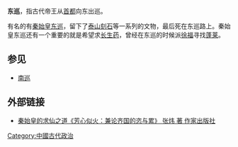 '''东巡'''，指古代帝王从[[首都|首都]]向东出巡。

有名的有[[秦始皇东巡|秦始皇东巡]]，留下了[[泰山刻石|泰山刻石]]等一系列的文物，最后死在东巡路上。秦始皇东巡还有一个重要的就是希望求[[长生药|长生药]]，曾经在东巡的时候派[[徐福|徐福]]寻找[[蓬莱|蓬莱]]。

==参见==
*[[南巡|南巡]]

==外部链接==
*[http://book.people.com.cn/GB/69399/107423/144347/144348/8702941.html 秦始皇的求仙之道《芳心似火：兼论齐国的恣与累》 张炜 著  作家出版社]{{Wayback|url=http://book.people.com.cn/GB/69399/107423/144347/144348/8702941.html |date=20140928215440 }}

{{China-hist-stub}}
[[Category:中國古代政治|Category:中國古代政治]]